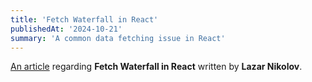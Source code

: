 ```yaml
---
title: 'Fetch Waterfall in React'
publishedAt: '2024-10-21'
summary: 'A common data fetching issue in React'
---
```


[An article](https://blog.sentry.io/fetch-waterfall-in-react/) regarding **Fetch Waterfall in React** written by **Lazar Nikolov**.
